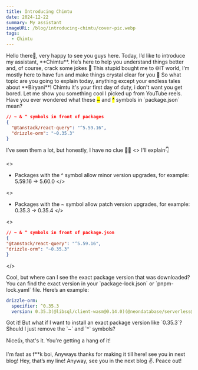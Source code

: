 ```yaml
---
title: Introducing Chimtu
date: 2024-12-22
summary: My assistant
imageURL: /blog/introducing-chimtu/cover-pic.webp
tags:
  - Chimtu
---
```



<Message>
  Hello there👋, very happy to see you guys here. Today, I’d like to introduce
  my assistant, **Chimtu**. He’s here to help you understand things better and,
  of course, crack some jokes 💯
</Message>

<Message character="chimtu" direction="right">
  This stupid bought me to 🌐IT world, I’m mostly here to have fun and make
  things crystal clear for you 🤯
</Message>

<Message character="chimtu" direction="right">
  So what topic are you going to explain today, anything except your endless
  tales about **Biryani**!
</Message>

<Message>
  Chimtu it's your first day of duty, i don't want you get bored. Let me show you something cool I picked up from YouTube reels. Have you ever wondered what these <mark>~</mark> and <mark>^</mark> symbols in `package.json` mean?

```json
// ~ & ^ symbols in front of packages
{
  "@tanstack/react-query": "^5.59.16",
  "drizzle-orm": "~0.35.3"
}
```

</Message>

<Message character="chimtu" direction="right">
  I’ve seen them a lot, but honestly, I have no clue 🤷‍♂️
</Message>

<Message>
<>
I'll explain👇
</>

<>
  - Packages with the ^ symbol allow minor version upgrades, for example:
  5.59.16 → 5.60.0
</>

<>
  - Packages with the ~ symbol allow patch version upgrades, for example: 0.35.3
  → 0.35.4
</>

<>
  ```json
// ~ & ^ symbols in front of package.json
{
  "@tanstack/react-query": "^5.59.16",
  "drizzle-orm": "~0.35.3"
}
```
</>
</Message>

<Message character="chimtu" direction="right">
  Cool, but where can I see the exact package version that was downloaded?
</Message>

<Message>
You can find the exact version in your `package-lock.json` or `pnpm-lock.yaml` file. Here’s an example:

```yaml
drizzle-orm:
  specifier: ^0.35.3
  version: 0.35.3(@libsql/client-wasm@0.14.0)(@neondatabase/serverless@0.10.1)(@types/pg@8.11.6)(@types/react@18.3.12)(react@18.3.1)
```

</Message>

<Message character="chimtu" direction="right">
  Got it! But what if I want to install an exact package version like `0.35.3`?
  Should I just remove the `~` and `^` symbols?
</Message>

<Message>Nice👍, that's it. You're getting a hang of it!</Message>

<Message character="chimtu" direction="right">
  I'm fast as f**k boi, Anyways thanks for making it till here! see you in next
  blog!
</Message>

<Message>
  Hey, that’s my line! Anyway, see you in the next blog ✌️. Peace out!
</Message>
